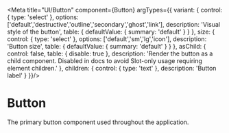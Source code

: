 
<Meta title="UI/Button" component={Button} argTypes={{
  variant: {
    control: { type: 'select' },
    options: ['default','destructive','outline','secondary','ghost','link'],
    description: 'Visual style of the button',
    table: { defaultValue: { summary: 'default' } }
  },
  size: {
    control: { type: 'select' },
    options: ['default','sm','lg','icon'],
    description: 'Button size',
    table: { defaultValue: { summary: 'default' } }
  },
  asChild: {
    control: false,
    table: { disable: true },
    description: 'Render the button as a child component. Disabled in docs to avoid Slot-only usage requiring element children.'
  },
  children: {
    control: { type: 'text' },
    description: 'Button label'
  }
}}/>

# Button

The primary button component used throughout the application.

<Canvas>
  <Story name="Default" args={{ children: 'Button' }} />
  <Story name="Destructive" args={{ variant: 'destructive', children: 'Delete' }} />
</Canvas>

<ArgsTable of={Button} />
